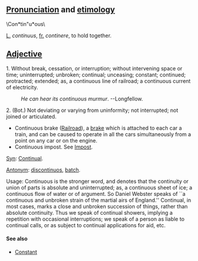 ==[[Pronunciation]] and [[etimology]]==
\Con*tin"u*ous\

[[L.]] ''continuus'', [[fr.]] ''continere'', to hold together.


==[[Adjective]]== 

1. Without break, cessation, or interruption; without intervening space or time; uninterrupted; unbroken; continual; unceasing; constant; continued; protracted; extended; as, a continuous line of railroad; a continuous current of electricity.
:''He can hear its continuous murmur''.    --Longfellow.

2. (Bot.) Not deviating or varying from uninformity; not interrupted; not joined or articulated.

*Continuous brake ([[Railroad]]), a [[brake]] which is attached to each car a train, and can be caused to operate in all the cars simultaneously from a point on any car or on the engine.
*Continuous impost. See [[Impost]].

[[Syn]]: [[Continual]].

[[Antonym]]: [[discontinuos]], [[batch]].

Usage: Continuous is the stronger word, and denotes that the  continuity or union of parts is absolute and uninterrupted; as, a continuous sheet of ice; a  continuous flow of water or of argument. So Daniel Webster speaks of ``a continuous and unbroken strain of the martial airs of England.'' Continual, in most cases, marks a close and unbroken succession of things, rather than absolute continuity. Thus we speak of continual showers, implying a repetition with occasional interruptions; we speak of a person as liable to continual calls, or as subject to continual applications for aid, etc.

==== See  also ====
*[[Constant]]